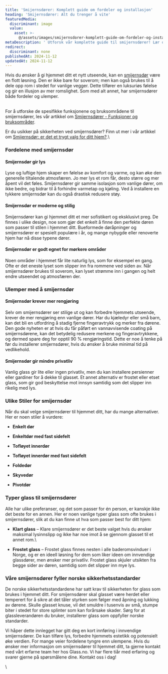 ```yaml
---
title: 'Smijernsdører: Komplett guide om fordeler og installasjon'
heading: 'Smijernsdører: Alt du trenger å vite'
featuredMedia:
  discriminant: image
  value:
    asset: >-
      @/assets/images/smijernsdorer-komplett-guide-om-fordeler-og-installasjon/featuredMedia/value/asset.jpeg
metaDescription: ' Utforsk vår komplette guide til smijernsdører! Lær om ulike stiler, fordeler, sikkerhetsstandarder og tips for installasjon. Få inspirasjon!'
redirect:
  discriminant: none
publishedAt: 2024-11-12
updatedAt: 2024-11-12
---
```

Hvis du ønsker å gi hjemmet ditt et nytt utseende, kan en [smijernsdør](https://www.glass.no/smijernsdor) være en flott løsning. Den er ikke bare for soverom; men kan også brukes til å dele opp rom i stedet for vanlige vegger. Dette tilfører en luksuriøs følelse og gir en illusjon av mer romslighet. Som med alt annet, har smijernsdører både fordeler og ulemper.&#x20;

\
For å utforske de spesifikke funksjonene og bruksområdene til smijernsdører, les vår artikkel om [Smijernsdører - Funksjoner og bruksområder](https://www.glass.no/smijernsdorer-funksjoner-og-bruksomrader).

Er du usikker på sikkerheten ved smijernsdører? Finn ut mer i vår artikkel om [Smijernsdør: er det et trygt valg for ditt hjem?](https://www.glass.no/smijernsdor-er-det-et-trygt-valg-for-ditt-hjem).\\

### **Fordelene med smijernsdør**&#x20;

#### **Smijernsdør gir lys**

Lyse og luftige hjem skaper en følelse av komfort og varme, og kan øke den generelle tiltalende atmosfæren. Jo mer lys et rom får, desto større og mer åpent vil det føles. Smijernsdører gir samme isolasjon som vanlige dører, om ikke bedre, og bidrar til å forhindre varmetap og kjøling. Ved å installere en tykkere smijernsdør kan du også drastisk redusere støy.

#### **Smijernsdør er moderne og stilig**

Smijernsdører kan gi hjemmet ditt et mer sofistikert og eksklusivt preg. De finnes i ulike design, noe som gjør det enkelt å finne den perfekte døren som passer til stilen i hjemmet ditt. Bueformede døråpninger og smijernsdører er spesielt populære i år, og mange nybygde eller renoverte hjem har nå disse typene dører.

#### **Smijernsdør er godt egnet for mørkere områder**

Noen områder i hjemmet får lite naturlig lys, som for eksempel en gang. Ofte er det eneste lyset som slipper inn fra rommene ved siden av. Når smijernsdører brukes til soverom, kan lyset strømme inn i gangen og helt endre utseendet og atmosfæren der.

### **Ulemper med å smijernsdør**

#### **Smijernsdør krever mer rengjøring**

Selv om smijernsdører ser stilige ut og kan forbedre hjemmets utseende, krever de mer rengjøring enn vanlige dører. Har du kjæledyr eller små barn, kan det bli en utfordring å stadig fjerne fingeravtrykk og merker fra dørene. Den gode nyheten er at hvis du får påført en vannavvisende coating på smijernsdørene, kan det betydelig redusere merkene og fingeravtrykkene, og dermed spare deg for opptil 90 % rengjøringstid. Dette er noe å tenke på før du installerer smijernsdører, hvis du ønsker å bruke minimal tid på vedlikehold.

#### **Smijernsdør gir mindre privatliv**

Vanlig glass gir lite eller ingen privatliv, men du kan installere persienner eller gardiner for å dekke til glasset. Et annet alternativ er frostet eller etset glass, som gir god beskyttelse mot innsyn samtidig som det slipper inn rikelig med lys.

### **Ulike Stiler for smijernsdør**

Når du skal velge smijernsdører til hjemmet ditt, har du mange alternativer. Her er noen stiler å vurdere:

* **Enkelt dør**

* **Enkeltdør med fast sidefelt**

* **Tofløyet innerdør**

* **Tofløyet innerdør med fast sidefelt**

* **Foldedør**

* **Skyvedør**

* **Pivotdør**

### **Typer glass til smijernsdører**

Alle har ulike preferanser, og det som passer for én person, er kanskje ikke det beste for en annen. Her er noen vanlige typer glass som ofte brukes i smijernsdører, slik at du kan finne ut hva som passer best for ditt hjem:

* **Klart glass** – Klare smijernsdører er det beste valget hvis du ønsker maksimal lysinnslipp og ikke har noe imot å se gjennom glasset til et annet rom.\\

* **Frostet glass** – Frostet glass finnes nesten i alle baderomsvinduer i Norge, og er en ideell løsning for dem som liker ideen om innvendige glassdører, men ønsker mer privatliv. Frostet glass skjuler utsikten fra begge sider av døren, samtidig som det slipper inn mye lys.

### **Våre smijernsdører fyller norske sikkerhetsstandarder**

De norske sikkerhetsstandardene har satt krav til sikkerheten for glass som brukes i hjemmet ditt. For smijernsdører skal glasset være herdet eller temperert for å sikre at det tåler styrken som følger med åpning og lukking av dørene. Skulle glasset knuse, vil det smuldre i tusenvis av små, stumpe biter i stedet for store splinter som kan forårsake skader. Sørg for at glassleverandøren du bruker, installerer glass som oppfyller norske standarder.

Vi håper dette innlegget har gitt deg en kort innføring i innvendige smijernsdører. De kan tilføre lys, forbedre hjemmets estetikk og potensielt øke verdien. For mange veier fordelene tyngre enn ulempene. Hvis du ønsker mer informasjon om smijernsdører til hjemmet ditt, ta gjerne kontakt med vårt erfarne team her hos Glass.no. Vi har flere tiår med erfaring og svarer gjerne på spørsmålene dine. Kontakt oss i dag!

\\
